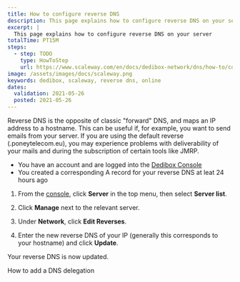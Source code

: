 ```yaml
---
title: How to configure reverse DNS
description: This page explains how to configure reverse DNS on your server
excerpt: |
  This page explains how to configure reverse DNS on your server
totalTime: PT15M
steps:
  - step: TODO
    type: HowToStep
    url: https://www.scaleway.com/en/docs/dedibox-network/dns/how-to/configure-reverse-dns
image: /assets/images/docs/scaleway.png
keywords: dedibox, scaleway, reverse dns, online
dates:
  validation: 2021-05-26
  posted: 2021-05-26
---
```


Reverse DNS is the opposite of classic "forward" DNS, and maps an IP address to a hostname. This can be useful if, for example, you want to send emails from your server. If you are using the default reverse (.poneytelecom.eu), you may experience problems with deliverability of your mails and during the subscription of certain tools like JMRP. 

<Message type="requirement">

  - You have an account and are logged into the [Dedibox Console](https://console.online.net) 
  - You created a corresponding A record for your reverse DNS at leat 24 hours ago

</Message>

1. From the [console](https://console.online.net), click **Server** in the top menu, then select **Server list**.

  <Lightbox src="scaleway-dedibox-server-list" alt="" />

2. Click **Manage** next to the relevant server.

3. Under **Network**, click **Edit Reverses**.

  <Lightbox src="scaleway-edit-reverse-button.png" alt="" />

4. Enter the new reverse DNS of your IP (generally this corresponds to your hostname) and click **Update**.

  <Lightbox src="scaleway-edit-reverse-panel.png" alt="" />

  Your reverse DNS is now updated.

<Navigation title="See Also">
  <NextButton to="/dedibox-network/dns/how-to/add-dns-delegation/">How to add a DNS delegation</NextButton>
</Navigation>